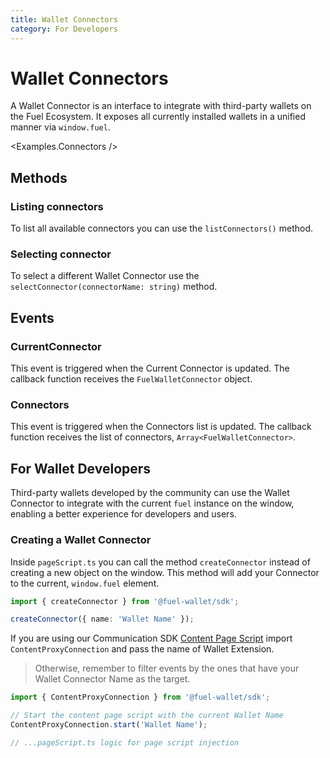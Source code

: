 ```yaml
---
title: Wallet Connectors
category: For Developers
---
```


# Wallet Connectors

A Wallet Connector is an interface to integrate with third-party wallets on the Fuel Ecosystem. It exposes all currently installed wallets in a unified manner
via `window.fuel`.

<Examples.Connectors />

## Methods

### Listing connectors

To list all available connectors you can use the `listConnectors()` method.

<CodeImport
  file="../../examples/Connectors.tsx"
  commentBlock="listConnectors"
/>

### Selecting connector

To select a different Wallet Connector use the `selectConnector(connectorName: string)` method.

<CodeImport
  file="../../examples/Connectors.tsx"
  commentBlock="selectConnector"
/>

## Events

### CurrentConnector

This event is triggered when the Current Connector is updated. The callback function receives the `FuelWalletConnector` object.

<CodeImport
  file="../../examples/Connectors.tsx"
  commentBlock="eventCurrentConnector"
/>

### Connectors

This event is triggered when the Connectors list is updated. The callback function receives the list of connectors, `Array<FuelWalletConnector>`.

<CodeImport
  file="../../examples/Connectors.tsx"
  commentBlock="eventConnectors"
/>

## For Wallet Developers

Third-party wallets developed by the community can use the Wallet Connector to integrate with the current `fuel` instance on the window, enabling a better experience for
developers and users.

### Creating a Wallet Connector

Inside `pageScript.ts` you can call the method `createConnector` instead of creating a new object on the window. This method will add your Connector to the current,
`window.fuel` element.

```ts
import { createConnector } from '@fuel-wallet/sdk';

createConnector({ name: 'Wallet Name' });
```

If you are using our Communication SDK [Content Page Script](https://developer.chrome.com/docs/extensions/mv3/content_scripts/) import `ContentProxyConnection` and pass the name of Wallet Extension.

> Otherwise, remember to filter events by the ones that have your Wallet Connector Name as the target.

```ts
import { ContentProxyConnection } from '@fuel-wallet/sdk';

// Start the content page script with the current Wallet Name
ContentProxyConnection.start('Wallet Name');

// ...pageScript.ts logic for page script injection
```
